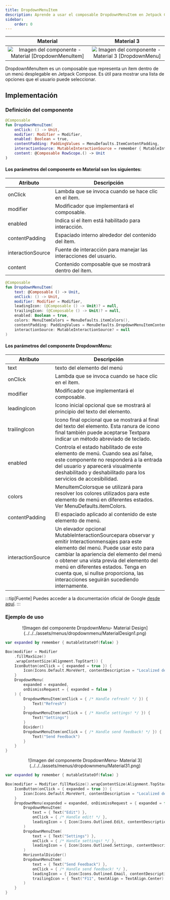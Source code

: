 ```yaml
---
title: DropdownMenuItem
description: Aprende a usar el composable DropdownMenuItem en Jetpack Compose.
sidebar:
    order: 0
---
```



| Material| Material 3| 
| :----------------: | :------: |
![Imagen del componente - Material [DropdownMenuItem]](../../../assets/menus/dropdownmenu/MaterialDesignCut.png)|![Imagen del componente - Material 3 [DropdownMenu]](../../../assets/menus/dropdownmenu/Material3.png)

DropdownMenuItem es un composable que representa un ítem dentro de un menú desplegable en Jetpack Compose. Es útil para mostrar una lista de opciones que el usuario puede seleccionar.
## Implementación
### Definición del componente

<Tabs>

<TabItem label="Material">

```kotlin frame="terminal"
@Composable
fun DropdownMenuItem(
    onClick: () -> Unit,
    modifier: Modifier = Modifier,
    enabled: Boolean = true,
    contentPadding: PaddingValues = MenuDefaults.ItemContentPadding,
    interactionSource: MutableInteractionSource = remember { MutableInteractionSource() },
    content: @Composable RowScope.() -> Unit
)
```
#### Los parámetros del componente en Material son los siguientes:

Atributo | Descripción
------ | -----------
onClick | Lambda que se invoca cuando se hace clic en el ítem.
modifier | Modificador que implementará el composable.
enabled | Indica si el ítem está habilitado para interacción.
contentPadding | Espaciado interno alrededor del contenido del ítem.
interactionSource | Fuente de interacción para manejar las interacciones del usuario.
content | Contenido composable que se mostrará dentro del ítem.
</TabItem>

<TabItem label="Material 3">

```kotlin frame="terminal"
@Composable
fun DropdownMenuItem(
    text: @Composable () -> Unit,
    onClick: () -> Unit,
    modifier: Modifier = Modifier,
    leadingIcon: (@Composable () -> Unit)? = null,
    trailingIcon: (@Composable () -> Unit)? = null,
    enabled: Boolean = true,
    colors: MenuItemColors = MenuDefaults.itemColors(),
    contentPadding: PaddingValues = MenuDefaults.DropdownMenuItemContentPadding,
    interactionSource: MutableInteractionSource? = null
)
```
#### Los parámetros del componente DropdownMenu:

Atributo | Descripción
------ | -----------
text | texto del elemento del menú
onClick | Lambda que se invoca cuando se hace clic en el ítem.
modifier | Modificador que implementará el composable.
leadingIcon | Icono inicial opcional que se mostrará al principio del texto del elemento.
trailingIcon | Icono final opcional que se mostrará al final del texto del elemento. Esta ranura de icono final también puede aceptarse Textpara indicar un método abreviado de teclado.
enabled | Controla el estado habilitado de este elemento de menú. Cuando sea así false, este componente no responderá a la entrada del usuario y aparecerá visualmente deshabilitado y deshabilitado para los servicios de accesibilidad.
colors | MenuItemColorsque se utilizará para resolver los colores utilizados para este elemento de menú en diferentes estados. Ver MenuDefaults.itemColors.
contentPadding | El espaciado aplicado al contenido de este elemento de menú.
interactionSource | Un elevador opcional MutableInteractionSourcepara observar y emitir Interactionmensajes para este elemento del menú. Puede usar esto para cambiar la apariencia del elemento del menú o obtener una vista previa del elemento del menú en diferentes estados. Tenga en cuenta que, si nullse proporciona, las interacciones seguirán sucediendo internamente.

</TabItem>

</Tabs>

[comment]: <> (No modifiques el tip)

:::tip[Fuente]
Puedes acceder a la documentación oficial de Google
[desde aquí](https://developer.android.com/reference/kotlin/androidx/compose/runtime/package-summary).
:::

### Ejemplo de uso

<Tabs>

<TabItem label="Material">

<center>![Imagen del componente DropdownMenu- Material Design](../../../assets/menus/dropdownmenu/MaterialDesign1.png)</center>

```kotlin frame="terminal"
var expanded by remember { mutableStateOf(false) }

Box(modifier = Modifier
    .fillMaxSize()
    .wrapContentSize(Alignment.TopStart)) {
    IconButton(onClick = { expanded = true }) {
        Icon(Icons.Default.MoreVert, contentDescription = "Localized description")
    }
    DropdownMenu(
        expanded = expanded,
        onDismissRequest = { expanded = false }
    ) {
        DropdownMenuItem(onClick = { /* Handle refresh! */ }) {
            Text("Refresh")
        }
        DropdownMenuItem(onClick = { /* Handle settings! */ }) {
            Text("Settings")
        }
        Divider()
        DropdownMenuItem(onClick = { /* Handle send feedback! */ }) {
            Text("Send Feedback")
        }
    }
}

```
</TabItem>

<TabItem label="Material 3">

<center>![Imagen del componente DropdownMenu- Material 3](../../../assets/menus/dropdownmenu/Material31.png)</center>

```kotlin frame="terminal"
var expanded by remember { mutableStateOf(false) }

Box(modifier = Modifier.fillMaxSize().wrapContentSize(Alignment.TopStart)) {
    IconButton(onClick = { expanded = true }) {
        Icon(Icons.Default.MoreVert, contentDescription = "Localized description")
    }
    DropdownMenu(expanded = expanded, onDismissRequest = { expanded = false }) {
        DropdownMenuItem(
            text = { Text("Edit") },
            onClick = { /* Handle edit! */ },
            leadingIcon = { Icon(Icons.Outlined.Edit, contentDescription = null) }
        )
        DropdownMenuItem(
            text = { Text("Settings") },
            onClick = { /* Handle settings! */ },
            leadingIcon = { Icon(Icons.Outlined.Settings, contentDescription = null) }
        )
        HorizontalDivider()
        DropdownMenuItem(
            text = { Text("Send Feedback") },
            onClick = { /* Handle send feedback! */ },
            leadingIcon = { Icon(Icons.Outlined.Email, contentDescription = null) },
            trailingIcon = { Text("F11", textAlign = TextAlign.Center) }
        )
    }
}
```

</TabItem>
</Tabs>

